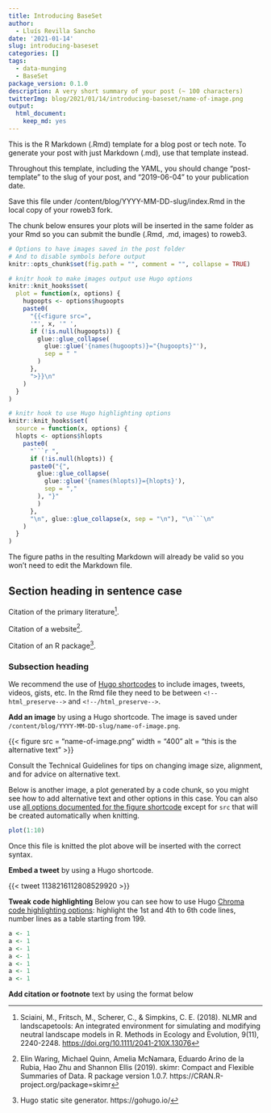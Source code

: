 ```yaml
---
title: Introducing BaseSet
author:
  - Lluís Revilla Sancho
date: '2021-01-14'
slug: introducing-baseset
categories: []
tags:
  - data-munging
  - BaseSet
package_version: 0.1.0
description: A very short summary of your post (~ 100 characters)
twitterImg: blog/2021/01/14/introducing-baseset/name-of-image.png
output:
  html_document:
    keep_md: yes
---
```


This is the R Markdown (.Rmd) template for a blog post or tech note. 
To generate your post with just Markdown (.md), use that template instead.

Throughout this template, including the YAML, 
you should change "post-template" to the slug of your post, 
and "2019-06-04" to your publication date.

Save this file under /content/blog/YYYY-MM-DD-slug/index.Rmd in the local copy of your roweb3 fork.

The chunk below ensures your plots will be inserted in the same folder as your Rmd so you can submit the bundle (.Rmd, .md, images) to roweb3.

```r
# Options to have images saved in the post folder
# And to disable symbols before output
knitr::opts_chunk$set(fig.path = "", comment = "", collapse = TRUE)

# knitr hook to make images output use Hugo options
knitr::knit_hooks$set(
  plot = function(x, options) {
    hugoopts <- options$hugoopts
    paste0(
      "{{<figure src=",
      '"', x, '" ',
      if (!is.null(hugoopts)) {
        glue::glue_collapse(
          glue::glue('{names(hugoopts)}="{hugoopts}"'),
          sep = " "
        )
      },
      ">}}\n"
    )
  }
)

# knitr hook to use Hugo highlighting options
knitr::knit_hooks$set(
  source = function(x, options) {
  hlopts <- options$hlopts
    paste0(
      "```r ",
      if (!is.null(hlopts)) {
      paste0("{",
        glue::glue_collapse(
          glue::glue('{names(hlopts)}={hlopts}'),
          sep = ","
        ), "}"
        )
      },
      "\n", glue::glue_collapse(x, sep = "\n"), "\n```\n"
    )
  }
)
```

The figure paths in the resulting Markdown will already be valid so you won't need to edit the Markdown file.

## Section heading in sentence case

Citation of the primary literature[^1]. 

Citation of a website[^2]. 

Citation of an R package[^3].

### Subsection heading

We recommend the use of [Hugo shortcodes](https://gohugo.io/content-management/shortcodes/) to include images, tweets, videos, gists, etc. In the Rmd file they need to be between `<!--html_preserve-->` and `<!--/html_preserve-->`.

**Add an image** by using a Hugo shortcode. The image is saved under `/content/blog/YYYY-MM-DD-slug/name-of-image.png`.

<!--html_preserve-->
{{< figure src = "name-of-image.png" width = "400" alt = "this is the alternative text" >}}
<!--/html_preserve-->

Consult the Technical Guidelines for tips on changing image size, alignment, and for advice on alternative text.

Below is another image, a plot generated by a code chunk, so you might see how to add alternative text and other options in this case. You can also use [all options documented for the figure shortcode](https://gohugo.io/content-management/shortcodes/#figure) except for `src` that will be created automatically when knitting.

```r
plot(1:10)
```

Once this file is knitted the plot above will be inserted with the correct syntax.


**Embed a tweet** by using a Hugo shortcode. 

<!--html_preserve-->
{{< tweet 1138216112808529920 >}}
<!--/html_preserve-->


**Tweak code highlighting** Below you can see how to use Hugo [Chroma code highlighting options](https://gohugo.io/content-management/syntax-highlighting/#highlight-shortcode): highlight the 1st and 4th to 6th code lines, number lines as a table starting from 199.

```r
a <- 1
a <- 1
a <- 1
a <- 1
a <- 1
a <- 1
a <- 1
```

**Add citation or footnote** text by using the format below 

[^1]: Sciaini, M., Fritsch, M., Scherer, C., & Simpkins, C. E. (2018). NLMR and landscapetools: An integrated environment for simulating and modifying neutral landscape models in R. Methods in Ecology and Evolution, 9(11), 2240-2248. <https://doi.org/10.1111/2041-210X.13076>
[^2]: Elin Waring, Michael Quinn, Amelia McNamara, Eduardo Arino de la Rubia, Hao Zhu and Shannon Ellis (2019). skimr: Compact and Flexible Summaries of Data. R package version 1.0.7. https://CRAN.R-project.org/package=skimr
[^3]: Hugo static site generator. https://gohugo.io/
